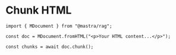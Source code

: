 # Chunk HTML

```tsx copy
import { MDocument } from "@mastra/rag";

const doc = MDocument.fromHTML("<p>Your HTML content...</p>");

const chunks = await doc.chunk();
```
